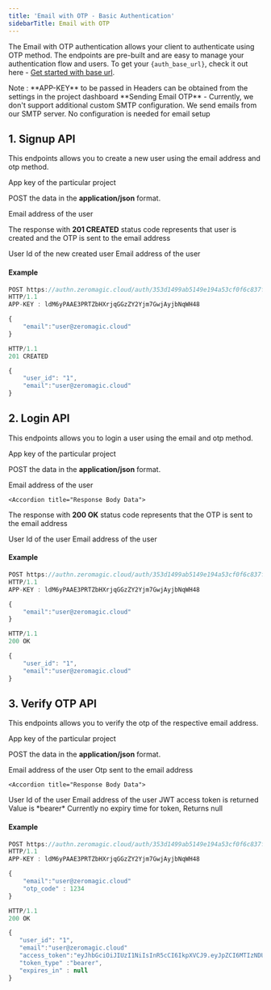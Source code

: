 ```yaml
--- 
title: 'Email with OTP - Basic Authentication'  
sidebarTitle: Email with OTP
---
```


The Email with OTP authentication allows your client to authenticate using OTP method. The endpoints are pre-built and are easy to manage your authentication flow and users. To get your `{auth_base_url}`, check it out here - [Get started with base url](/authentication/api/generalinfo#get-started-with-base-url).

<Info>
Note : **APP-KEY** to be passed in Headers can be obtained from the settings in the project dashboard
</Info>

<Note>
**Sending Email OTP** - Currently, we don't support additional custom SMTP configuration. We send emails from our SMTP server. No configuration is needed for email setup
</Note>

## 1. Signup API

This endpoints allows you to create a new user using the email address and otp method.

  <Accordion title="Endpoint" defaultOpen="true">
<ParamField path="POST" type="{auth_base_url}/email-otp-signup" />
  </Accordion>


  <Accordion title="Header">
<ParamField query="APP-KEY" type="string" required>
  App key of the particular project
</ParamField>
  </Accordion>

   <Accordion title="Body Data" >

POST the data in the **application/json** format.

<ParamField body="email" type="string" required>
  Email address of the user
</ParamField> 
  </Accordion>
 


  <Accordion title="Response Body Data">

The response with **201 CREATED** status code represents that user is created and the OTP is sent to the email address

 <ResponseField name="user_id" type="string">
  User Id of the new created user 
</ResponseField>

<ResponseField name="email" type="string">
  Email address of the user
</ResponseField> 
 
  </Accordion> 

#### Example

```jsx Request
POST https://authn.zeromagic.cloud/auth/353d1499ab5149e194a53cf0f6c837f4/development/email-otp-signup 
HTTP/1.1
APP-KEY : ldM6yPAAE3PRTZbHXrjqGGzZY2Yjm7GwjAyjbNqWH48

{
    "email":"user@zeromagic.cloud"
}
```
 
```jsx Response
HTTP/1.1 
201 CREATED

{
    "user_id": "1",
    "email":"user@zeromagic.cloud"
}
```

## 2. Login API

This endpoints allows you to login a user using the email and otp method.


  <Accordion title="Endpoint" >
<ParamField path="POST" type="{auth_base_url}/email-otp-login" />
  </Accordion>


  <Accordion title="Header">
<ParamField query="APP-KEY" type="string" required>
  App key of the particular project
</ParamField>
  </Accordion>
 

   <Accordion title="Body Data" >

POST the data in the **application/json** format.

<ParamField body="email" type="string" required>
  Email address of the user
</ParamField> 
  </Accordion>

    <Accordion title="Response Body Data">

The response with **200 OK** status code represents that the OTP is sent to the email address

<ResponseField name="user_id" type="string">
  User Id of the user
</ResponseField>

<ResponseField name="email" type="string">
  Email address of the user
</ResponseField>

  </Accordion>

#### Example
 
```jsx Request
POST https://authn.zeromagic.cloud/auth/353d1499ab5149e194a53cf0f6c837f4/development/email-otp-login 
HTTP/1.1
APP-KEY : ldM6yPAAE3PRTZbHXrjqGGzZY2Yjm7GwjAyjbNqWH48

{
    "email":"user@zeromagic.cloud"
}
```
  

```jsx Response
HTTP/1.1 
200 OK

{
    "user_id": "1",
    "email":"user@zeromagic.cloud"
}
```

## 3. Verify OTP API

This endpoints allows you to verify the otp of the respective email address.

  <Accordion title="Endpoint" >
<ParamField path="POST" type="{auth_base_url}/email-otp-verify" />
  </Accordion>


  <Accordion title="Header">
<ParamField query="APP-KEY" type="string" required>
  App key of the particular project
</ParamField>
  </Accordion>


   <Accordion title="Body Data" >

POST the data in the **application/json** format.

<ParamField body="email" type="string" required>
  Email address of the user
</ParamField> 

<ParamField body="otp_code" type="integer" required>
 Otp sent to the email address
</ParamField> 

  </Accordion>


    <Accordion title="Response Body Data">

<ResponseField name="user_id" type="string">
  User Id of the user
</ResponseField>

<ResponseField name="email" type="string">
  Email address of the user
</ResponseField>

<ResponseField name="access_token" type="string">
  JWT access token is returned
</ResponseField>

<ResponseField name="token_type" type="string">
  Value is *bearer*
</ResponseField>

<ResponseField name="expires_in" type="string">
  Currently no expiry time for token, Returns null
</ResponseField>

  </Accordion>

#### Example

```jsx Request
POST https://authn.zeromagic.cloud/auth/353d1499ab5149e194a53cf0f6c837f4/development/email-otp-login 
HTTP/1.1
APP-KEY : ldM6yPAAE3PRTZbHXrjqGGzZY2Yjm7GwjAyjbNqWH48

{
    "email":"user@zeromagic.cloud"
    "otp_code" : 1234
}
```

```jsx Response
HTTP/1.1 
200 OK

{
   "user_id": "1",
   "email":"user@zeromagic.cloud"
   "access_token":"eyJhbGciOiJIUzI1NiIsInR5cCI6IkpXVCJ9.eyJpZCI6MTIzNDU2Nzg5LCJuYW1lIjoiSm9zZXBoIn0.OpOSSw7e485LOP5PrzScxHb7SR6sAOMRckfFwi4rp7o",
   "token_type" :"bearer",
   "expires_in" : null
}
```